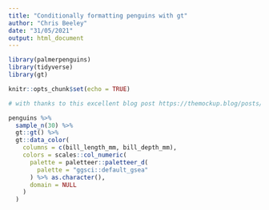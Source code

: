 ```yaml
---
title: "Conditionally formatting penguins with gt"
author: "Chris Beeley"
date: "31/05/2021"
output: html_document
---
```


```r

library(palmerpenguins)
library(tidyverse)
library(gt)

knitr::opts_chunk$set(echo = TRUE)

```

```r

# with thanks to this excellent blog post https://themockup.blog/posts/2020-09-04-10-table-rules-in-r/

penguins %>% 
  sample_n(30) %>% 
  gt::gt() %>% 
  gt::data_color(
    columns = c(bill_length_mm, bill_depth_mm), 
    colors = scales::col_numeric(
      palette = paletteer::paletteer_d(
        palette = "ggsci::default_gsea"
      ) %>% as.character(),
      domain = NULL
    )
  )

```

